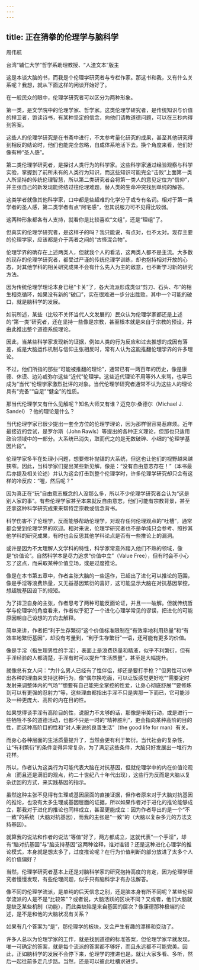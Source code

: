 ```yaml
---
---
---
```

title: 正在猜拳的伦理学与脑科学
---




周伟航

台湾“辅仁大学”哲学系助理教授、“人渣文本”版主

这是本谈大脑的书，而我是个伦理学研究者与专栏作家。那这书和我，又有什么关系呢？我想，就从下面这样的闲谈开始好了。

在一般民众的眼中，伦理学研究者可以区分为两种形象。

第一类，是文学院中的伦理学家、哲学家。这类伦理学研究者，是传统知识与价值的捍卫者，饱读诗书，有某种坚定的信念，向他们请教道德问题，可以在三秒内得到答案。

这些人的伦理学研究是在书斋中进行，不太参考量化研究的成果，甚至其他研究得到相反的结论时，他们也能完全忽略，自成体系地活下去。换个角度来看，他们好像有种“圣人感”。

第二类伦理学研究者，是探讨人类行为的科学家。这些科学家通过经验观察与科学实验，掌握到了前所未有的人类行为知识，而这些知识可能完全“击败”上面第一类人所坚持的传统伦理智慧，所以第二类研究者会将第一类人的意见定位为“信仰”，并主张自己的新发现能终结过往伦理难题，替人类的生命冲突找到单纯的解答。

这类学者就像其他科学家，口中都是些超难的化学分子或专有名词。相对于第一类学者的圣人感，第二类学者有点“阿宅感”，但其说服力可不见得比较弱。

这两种形象都各有人支持，就看你是比较喜欢“文组”，还是“理组”了。

但真实的伦理学研究者，是这样子的吗？我只能说，有点对，也不太对。现存主要的伦理学家，应该都是介于两者之间的“古怪混合物”。

伦理学界的确存在上述两类人，但就我个人的看法，这两类人都不是主流。大多数的现存的伦理学研究者，都受过严谨的传统伦理学训练，却也抱持相对开放的心态，对其他学科的相关研究成果不会有什么先入为主的敌意，也不断学习新的研究方法。

因为传统伦理学理论本身已经“卡关”了，各大流派形成类似“剪刀、石头、布”的相生相克循环，如果没有新的“破口”，实在很难进一步分出胜败。其中一个可能的破口，就是脑科学的发展。

如前所述，某些（比较不关怀当代人文发展的）民众认为伦理学家都还是上述的“第一类”研究者，还在坚持一些像是宗教，甚至根本就是来自于宗教的预设，并由此推出整个道德系统理论。

因此，当某些科学家发现新的证据，例如人类的行为反应和过去推想的成因有落差，或是大脑运作机制与信仰主张相反时，常有人认为这能推翻伦理学界的许多理论。

不过，他们所指的那些“可能被推翻的理论”，通常已有一两百年的历史，像是康德、休谟、边沁或弥尔这些“近代”伦理学。这些近代理论不用等外人来骂，也早已成为“当代”伦理学家激烈批评的对象。当代伦理学研究者通常不认为这些人的理论具有“完备”“自足”“健全”的性质。

那当代伦理学又有什么见解呢？知名大师又有谁？迈克尔·桑德尔（Michael J. Sandel）？他的理论是什么？

当代伦理学家已很少提出一套全方位的伦理学理论，因为那样很容易惹麻烦。近年最接近的尝试，是罗尔斯（John Rawls）等提出的各种正义理论，但那也只适用政治领域中的一部分。大系统已消失，取而代之的是无数破碎、小细的“伦理学基因片段”。

伦理学家多半在处理小问题，想要修补抛锚的大系统，但这也让他们的视野越来越狭窄。因此，当科学家们提出某些新见解，像是：“没有自由意志存在！”（本书最后亦提及相关论述）并认为这会打击到整个伦理学时，许多伦理学研究却只会有这样的冷反应：“喔，然后呢？”

因为真正在“玩”自由意志概念的人没那么多，所以不少伦理学研究者会认为“这是别人家的事”。有些伦理学家甚至本来就反自由意志，他们可能有宗教背景，甚至还拿这种科学研究成果来帮特定宗教或信念背书。

科学伤害不了伦理学，反而能够帮助伦理学，对现存任何伦理观点的“吐槽”，通常都会受到伦理学界的欢迎。相对来说，伦理学研究者也不是单纯只会参考、照抄其他学科的研究成果，有时也会反思其他学科论点是否有一些推论上的漏洞。

或许是因为不太理解人文学科的特性，科学家常意外踏入他们不熟的领域，像是“价值论”。自然科学本是尽力追求“价值中立”（Value Free），但有时会不小心忘了这点，而采取某种价值立场，或是过度推论。

像是在本书第五章中，作者主张大脑的一些运作，已超出了进化可以推论的范围，像是手淫等浪费热量，又无益基因繁衍的喜好，这可能显示大脑在对抗基因掌控，想超脱基因设下的规矩。

为了捍卫自身的主张，作者思考了两种可能反面论证，并且一一破解。但就传统哲学与伦理学的角度看来，作者似乎犯了一个进化心理学常见的谬误，把进化的可能原因朝自己设想的方向去解释。

简单来讲，作者把“利于生存繁衍”这个价值标准限制在“有效率地利用热量”和“有效率地繁衍基因”，却没有考量到，“利于生存繁衍”一语，还可能有更多的价值。

像是手淫（指生理男性的手淫），表面上是浪费热量和精液，似乎不利繁衍，但有手淫经验的人都清楚，手淫有时可以提升“生活质量”，甚至是大幅提升。

就像总有女人问：“为什么男人已经有了性伴侣，却还是要打手枪？”但男性可以举出各种的理由来支持这种行为，像“偶尔换吃面，可以让饭感觉更好吃”“需要定时发射来调整体内的气场”“想要有自己能完全掌控的性爱，让身心彻底舒展”“要修炼到可以有更强的忍射力”等，这些理由都指出手淫不只是爽那一下而已，它可能涉及一种更庞大、高阶的内在目的性。

如果觉得谈手淫有高阶目的性，说服力不太够的话，那像是审美行动，或是进行一些牺牲不多的道德活动，也都不只是一时的“精神胜利”，更会指向某种高阶的目的性，而这种高阶目的性和“对人来说的良善生活”（the good life for man）有关。

而身心各种层面的生活质量提升了，当然会更有利于繁衍。当代社会的复杂性，让“有利繁衍”的条件变得异常复杂，为了满足这些条件，大脑只好发展出一堆行为花样。

所以，作者认为这类行为可能代表大脑在对抗基因，但就伦理学中的内在价值论观点（而且还是满旧的观点，约二十世纪八十年代出现），这些行为反而是大脑以复杂迂回的方式，来实践基因的指示。

虽然这种主张不见得有生理或基因层面的直接证据，但作者原来对于大脑对抗基因的推论，也没有太多生理或基因层面的证据，所以如果作者对于进化的推论能够成立，那我对于进化的推论也同样成立，甚至更能成立：因为作者导出的是一个“不一致”的系统（大脑对抗基因），而我的主张是“一致”的（大脑以复杂多元的方法支持基因）。

就算我的说法和作者的说法“等值”好了，两方都成立，这就代表“一个手淫”，却有“脑对抗基因”与“脑支持基因”这两种诠释，谁对谁错？还是这种进化心理学的推论模式，本身就是想太多了，过度推论呢？在行为价值判断的部分放进了太多个人的价值偏好？

当然，伦理学研究者基本上还是对脑科学家的研究抱持高度的肯定，因为伦理学研究者慢慢发现，有些伦理问题，似乎只有脑科学才有办法解答。

像不同的伦理学流派，是单纯的后天信念之别，还是脑本身有所不同呢？某些伦理学流派的人是不是“比较笨”？或者说，大脑活跃的区块不同？又或者，他们大脑就是缺乏某些机制（功能），而此类缺陷是来自基因的层次？像康德那种极端的论述，是不是和他的大脑状况有关系？

如果有几个答案为“是”，那伦理学的板块，又会产生有趣的漂移和变动了。

许多人总以为伦理学家的工作，就是找到道德的标准答案，但伦理学家早就发现，唯一可确定的答案，就是每个流派的答案都不够好，而且永远都不可能完美。因此，正如脑科学的发展不会停下来，伦理学的推进也是。就让大家多看、多听，然后一起往前多走几步路。当然，还是可以彼此吐槽求进步。